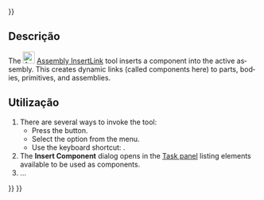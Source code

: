 <languages/>
{{UnfinishedDocu{{#translation:}}}}

<div lang="en" dir="ltr" class="mw-content-ltr">
{{Docnav
|[[Assembly_CreateAssembly|CreateAssembly]]
|[[Assembly_InsertNewPart|InsertNewPart]]
|[[Assembly_Workbench|Assembly]]
|IconL=Assembly_CreateAssembly.svg
|IconR=Assembly_InsertNewPart.svg
|IconC=Workbench_Assembly.svg
}}
</div>

<div lang="en" dir="ltr" class="mw-content-ltr">
{{GuiCommand
|Name=Assembly InsertLink
|MenuLocation=Assembly → Insert Component → Component
|Workbenches=[[Assembly_Workbench|Assembly]]
|Shortcut={{KEY|I}}
|Version=1.0
|SeeAlso=
}}
</div>

<span id="Description"></span>
==Descrição== 

<div lang="en" dir="ltr" class="mw-content-ltr">
The [[Image:Assembly_InsertLink.svg|24px]] [[Assembly_InsertLink|Assembly InsertLink]] tool inserts a component into the active assembly. This creates dynamic links (called components here) to parts, bodies, primitives, and assemblies.
</div>

<span id="Usage"></span>
==Utilização==

<div lang="en" dir="ltr" class="mw-content-ltr">
# There are several ways to invoke the tool:
#* Press the {{Button|[[Image:Assembly_InsertLink.svg|16px]] [[Assembly_InsertLink|Component]]}} button.
#* Select the {{MenuCommand|Assembly → Insert Component → [[Image:Assembly_InsertLink.svg|16px]] Component}} option from the menu.
#* Use the keyboard shortcut: {{KEY|I}}.
# The '''Insert Component''' dialog opens in the [[Task_panel|Task panel]] listing elements available to be used as components.
# ...
</div>


<div lang="en" dir="ltr" class="mw-content-ltr">
{{Docnav
|[[Assembly_CreateAssembly|CreateAssembly]]
|[[Assembly_InsertNewPart|InsertNewPart]]
|[[Assembly_Workbench|Assembly]]
|IconL=Assembly_CreateAssembly.svg
|IconR=Assembly_InsertNewPart.svg
|IconC=Workbench_Assembly.svg
}}
</div>

{{Assembly_Tools_navi{{#translation:}}}}
{{Userdocnavi{{#translation:}}}}